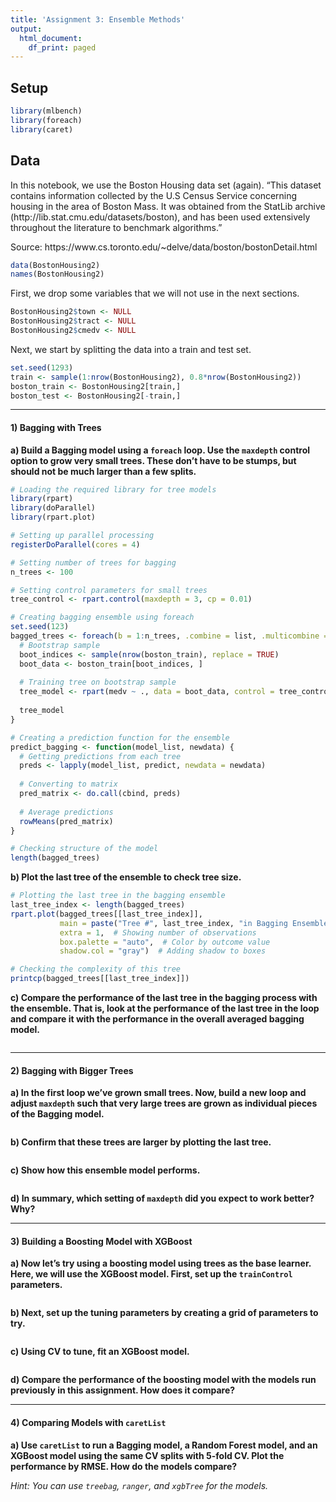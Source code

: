 ```yaml
---
title: 'Assignment 3: Ensemble Methods'
output:
  html_document:
    df_print: paged
---
```


## Setup

```r
library(mlbench)
library(foreach)
library(caret)
```

## Data

In this notebook, we use the Boston Housing data set (again). "This dataset contains information collected by the U.S Census Service concerning housing in the area of Boston Mass. It was obtained from the StatLib archive (http://lib.stat.cmu.edu/datasets/boston), and has been used extensively throughout the literature to benchmark algorithms."

Source: https://www.cs.toronto.edu/~delve/data/boston/bostonDetail.html

```r
data(BostonHousing2)
names(BostonHousing2)
```

First, we drop some variables that we will not use in the next sections.

```r
BostonHousing2$town <- NULL
BostonHousing2$tract <- NULL
BostonHousing2$cmedv <- NULL
```

Next, we start by splitting the data into a train and test set.

```r
set.seed(1293)
train <- sample(1:nrow(BostonHousing2), 0.8*nrow(BostonHousing2))
boston_train <- BostonHousing2[train,]
boston_test <- BostonHousing2[-train,]
```

---

#### 1) Bagging with Trees

**a) Build a Bagging model using a `foreach` loop. Use the `maxdepth` control option to grow very small trees. These don't have to be stumps, but should not be much larger than a few splits.**

```r
# Loading the required library for tree models
library(rpart)
library(doParallel)
library(rpart.plot)

# Setting up parallel processing
registerDoParallel(cores = 4)

# Setting number of trees for bagging
n_trees <- 100

# Setting control parameters for small trees
tree_control <- rpart.control(maxdepth = 3, cp = 0.01)

# Creating bagging ensemble using foreach
set.seed(123)
bagged_trees <- foreach(b = 1:n_trees, .combine = list, .multicombine = TRUE) %dopar% {
  # Bootstrap sample
  boot_indices <- sample(nrow(boston_train), replace = TRUE)
  boot_data <- boston_train[boot_indices, ]
  
  # Training tree on bootstrap sample
  tree_model <- rpart(medv ~ ., data = boot_data, control = tree_control)
  
  tree_model
}

# Creating a prediction function for the ensemble
predict_bagging <- function(model_list, newdata) {
  # Getting predictions from each tree
  preds <- lapply(model_list, predict, newdata = newdata)
  
  # Converting to matrix
  pred_matrix <- do.call(cbind, preds)
  
  # Average predictions
  rowMeans(pred_matrix)
}

# Checking structure of the model
length(bagged_trees)
```

**b) Plot the last tree of the ensemble to check tree size.**

```r
# Plotting the last tree in the bagging ensemble
last_tree_index <- length(bagged_trees)
rpart.plot(bagged_trees[[last_tree_index]], 
           main = paste("Tree #", last_tree_index, "in Bagging Ensemble"),
           extra = 1,  # Showing number of observations
           box.palette = "auto",  # Color by outcome value
           shadow.col = "gray")  # Adding shadow to boxes

# Checking the complexity of this tree
printcp(bagged_trees[[last_tree_index]])
```

**c) Compare the performance of the last tree in the bagging process with the ensemble. That is, look at the performance of the last tree in the loop and compare it with the performance in the overall averaged bagging model.**

```r

```

---

#### 2) Bagging with Bigger Trees

**a) In the first loop we've grown small trees. Now, build a new loop and adjust `maxdepth` such that very large trees are grown as individual pieces of the Bagging model.**

```r

```

**b) Confirm that these trees are larger by plotting the last tree.**

```r

```

**c) Show how this ensemble model performs.**

```r

```

**d) In summary, which setting of `maxdepth` did you expect to work better? Why?**

---

#### 3) Building a Boosting Model with XGBoost

**a) Now let's try using a boosting model using trees as the base learner. Here, we will use the XGBoost model. First, set up the `trainControl` parameters.**


```r

```

**b) Next, set up the tuning parameters by creating a grid of parameters to try.**

```r

```

**c) Using CV to tune, fit an XGBoost model.**

```r

```


**d) Compare the performance of the boosting model with the models run previously in this assignment. How does it compare?**

---

#### 4) Comparing Models with `caretList`

**a) Use `caretList` to run a Bagging model, a Random Forest model, and an XGBoost model using the same CV splits with 5-fold CV. Plot the performance by RMSE. How do the models compare?**

*Hint: You can use `treebag`, `ranger`, and `xgbTree` for the models.*

